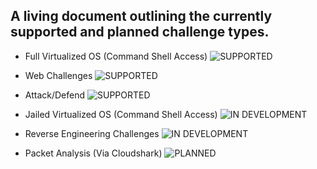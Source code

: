 ## A living document outlining the currently supported and planned challenge types.

- Full Virtualized OS (Command Shell Access)
  ![SUPPORTED](https://img.shields.io/badge/SUPPORTED-28a745)

- Web Challenges
  ![SUPPORTED](https://img.shields.io/badge/SUPPORTED-28a745)

- Attack/Defend
  ![SUPPORTED](https://img.shields.io/badge/SUPPORTED-28a745)

- Jailed Virtualized OS (Command Shell Access)
  ![IN DEVELOPMENT](https://img.shields.io/badge/IN%20DEVELOPMENT-ffeb3b)

- Reverse Engineering Challenges
  ![IN DEVELOPMENT](https://img.shields.io/badge/IN%20DEVELOPMENT-ffeb3b)


- Packet Analysis (Via Cloudshark)
  ![PLANNED](https://img.shields.io/badge/PLANNED-9c27b0)
